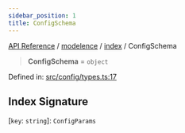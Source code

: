 ```yaml
---
sidebar_position: 1
title: ConfigSchema
---
```


[API Reference](/api-reference/modelence/index/type-aliases/../../../index) / [modelence](/api-reference/modelence/index/type-aliases/../../index) / [index](/api-reference/modelence/index/type-aliases/../index) / ConfigSchema

> **ConfigSchema** = `object`

Defined in: [src/config/types.ts:17](https://github.com/modelence/modelence/blob/7663926177663a9b76e0970308093747584c5d21/packages/modelence/src/config/types.ts#L17)

## Index Signature

\[`key`: `string`\]: `ConfigParams`
